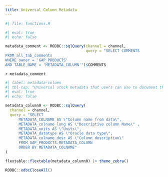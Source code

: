 ```yaml
---
title: Universal Column Metadata
---
```


```r
#| file: functions.R
```

```r
#| eval: true
#| echo: false

metadata_comment <- RODBC::sqlQuery(channel = channel,
                                    query = "SELECT COMMENTS
FROM all_tab_comments
WHERE owner = 'GAP_PRODUCTS'
AND TABLE_NAME = 'METADATA_COLUMN'")$COMMENTS
```

`r metadata_comment`

```r
#| label: metadata-column
#| tbl-cap: "Universal stock metadata that users can use to document their table columns. "
#| eval: true
#| echo: false

metadata_column0 <- RODBC::sqlQuery(
  channel = channel, 
  query = "SELECT  
      METADATA_COLNAME AS \"Column name from data\", 
      METADATA_colname_long AS \"Descriptive column Name\" ,
      METADATA_units AS \"Units\",
      METADATA_datatype AS \"Oracle data type\",
      METADATA_colname_desc AS \"Column description\"
      FROM GAP_PRODUCTS.METADATA_COLUMN 
      ORDER BY METADATA_COLNAME"
)

flextable::flextable(metadata_column0) |> theme_zebra()
```

```r
RODBC::odbcCloseAll()
```
